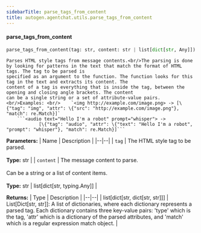 ```yaml
---
sidebarTitle: parse_tags_from_content
title: autogen.agentchat.utils.parse_tags_from_content
---
```


<code class="doc-symbol doc-symbol-heading doc-symbol-function"></code>
#### parse_tags_from_content

```python
parse_tags_from_content(tag: str, content: str | list[dict[str, Any]]) -> list[dict[str, dict[str, str]]]
```

    Parses HTML style tags from message contents.<br/>The parsing is done by looking for patterns in the text that match the format of HTML tags. The tag to be parsed is
    specified as an argument to the function. The function looks for this tag in the text and extracts its content. The
    content of a tag is everything that is inside the tag, between the opening and closing angle brackets. The content
    can be a single string or a set of attribute-value pairs.<br/>Examples: <br/>    `<img http://example.com/image.png> -> [\{"tag": "img", "attr": \{"src": "http://example.com/image.png"}, "match": re.Match}]`
        ```<audio text="Hello I'm a robot" prompt="whisper"> ->
                [\{"tag": "audio", "attr": \{"text": "Hello I'm a robot", "prompt": "whisper"}, "match": re.Match}]```

<b>Parameters:</b>
| Name | Description |
|--|--|
| `tag` | The HTML style tag to be parsed.<br/><br/>**Type:** str |
| `content` | The message content to parse.<br/><br/>Can be a string or a list of content items.<br/><br/>**Type:** str \| list[dict[str, typing.Any]] |

<b>Returns:</b>
| Type | Description |
|--|--|
| list[dict[str, dict[str, str]]] | List[Dict[str, str]]: A list of dictionaries, where each dictionary represents a parsed tag. Each dictionary contains three key-value pairs: 'type' which is the tag, 'attr' which is a dictionary of the parsed attributes, and 'match' which is a regular expression match object. |

<br />